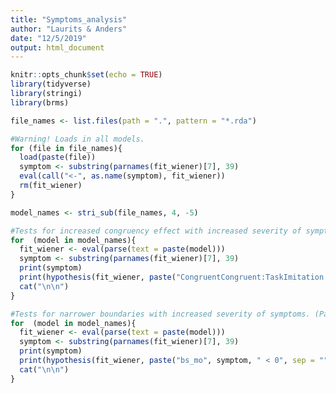 ```yaml
---
title: "Symptoms_analysis"
author: "Laurits & Anders"
date: "12/5/2019"
output: html_document
---
```


```r
knitr::opts_chunk$set(echo = TRUE)
library(tidyverse)
library(stringi)
library(brms)
```

```r
file_names <- list.files(path = ".", pattern = "*.rda")

#Warning! Loads in all models.
for (file in file_names){ 
  load(paste(file))
  symptom <- substring(parnames(fit_wiener)[7], 39)
  eval(call("<-", as.name(symptom), fit_wiener))
  rm(fit_wiener)
}

model_names <- stri_sub(file_names, 4, -5)

#Tests for increased congruency effect with increased severity of symptoms, using control task as control. (Paste loop in console for clarity)
for  (model in model_names){ 
  fit_wiener <- eval(parse(text = paste(model)))
  symptom <- substring(parnames(fit_wiener)[7], 39)
  print(symptom)
  print(hypothesis(fit_wiener, paste("CongruentCongruent:TaskImitation:mo", symptom, " - ", "CongruentCongruent:TaskBaseline:mo", symptom, " > ", "CongruentIncongruent:TaskImitation:mo", symptom, " - ", "CongruentIncongruent:TaskBaseline:mo", symptom, sep = ""), class="bsp"))
  cat("\n\n")
}

#Tests for narrower boundaries with increased severity of symptoms. (Paste loop in console for clarity)
for  (model in model_names){ 
  fit_wiener <- eval(parse(text = paste(model)))
  symptom <- substring(parnames(fit_wiener)[7], 39)
  print(symptom)
  print(hypothesis(fit_wiener, paste("bs_mo", symptom, " < 0", sep = ""), class="bsp")) #Is BS under 0
  cat("\n\n")
}
```
